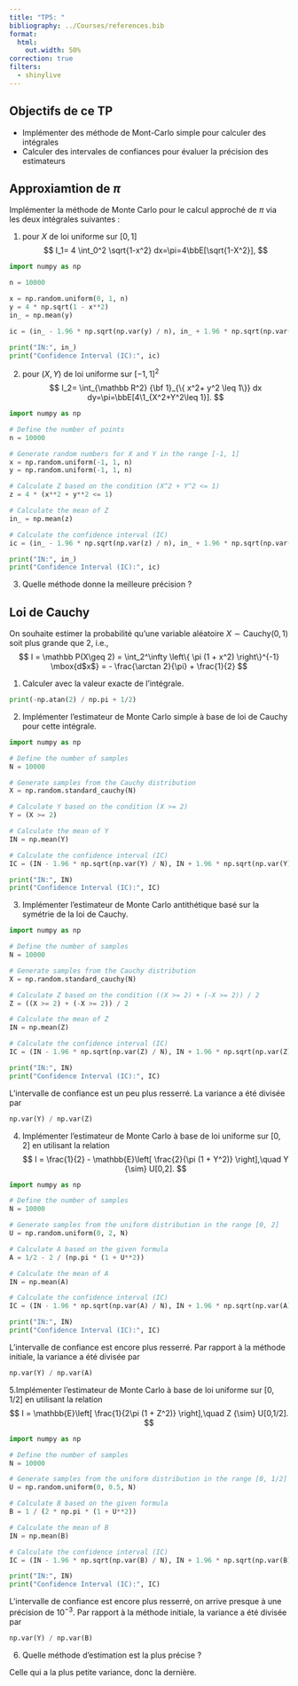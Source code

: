 ```yaml
---
title: "TP5: "
bibliography: ../Courses/references.bib
format:
  html:
    out.width: 50%
correction: true
filters:
  - shinylive
---
```


::: {.callout-note}

## Objectifs de ce TP
- Implémenter des méthode de Mont-Carlo simple pour calculer des intégrales
- Calculer des intervales de confiances pour évaluer la précision des estimateurs
:::

## Approxiamtion de $\pi$

Implémenter la méthode de Monte Carlo pour le calcul approché de $\pi$ via les deux intégrales suivantes :

1.  pour $X$ de loi uniforme sur $[0,1]$
	$$
	I_1= 4 \int_0^2 \sqrt{1-x^2} dx=\pi=4\bbE[\sqrt{1-X^2}],
	$$


```python
import numpy as np

n = 10000

x = np.random.uniform(0, 1, n)
y = 4 * np.sqrt(1 - x**2)
in_ = np.mean(y)

ic = (in_ - 1.96 * np.sqrt(np.var(y) / n), in_ + 1.96 * np.sqrt(np.var(y) / n))

print("IN:", in_)
print("Confidence Interval (IC):", ic)
```

2. pour $(X,Y)$ de loi uniforme sur $[-1,1]^2$
	$$
	I_2= \int_{\mathbb R^2} {\bf 1}_{\{ x^2+ y^2 \leq 1\}} dx dy=\pi=\bbE[4\1_{X^2+Y^2\leq 1}].
	$$

```python
import numpy as np

# Define the number of points
n = 10000

# Generate random numbers for X and Y in the range [-1, 1]
x = np.random.uniform(-1, 1, n)
y = np.random.uniform(-1, 1, n)

# Calculate Z based on the condition (X^2 + Y^2 <= 1)
z = 4 * (x**2 + y**2 <= 1)

# Calculate the mean of Z
in_ = np.mean(z)

# Calculate the confidence interval (IC)
ic = (in_ - 1.96 * np.sqrt(np.var(z) / n), in_ + 1.96 * np.sqrt(np.var(z) / n))

print("IN:", in_)
print("Confidence Interval (IC):", ic)
```

3. Quelle méthode donne la meilleure précision ?


## Loi de Cauchy

On souhaite estimer la probabilité qu'une variable aléatoire  $X \sim \mbox{Cauchy}(0, 1)$ soit plus grande que 2, i.e.,
$$ 
    I = \mathbb P(X\geq 2) = \int_2^\infty \left\{ \pi (1 + x^2) \right\}^{-1}
    \mbox{d$x$} = - \frac{\arctan 2}{\pi} + \frac{1}{2}
$$

1. Calculer avec \verb+R+ la valeur exacte de l'intégrale.

```python
print(-np.atan(2) / np.pi + 1/2)

```
2. Implémenter l’estimateur de Monte Carlo simple à base de loi de Cauchy pour cette intégrale.

```python
import numpy as np

# Define the number of samples
N = 10000

# Generate samples from the Cauchy distribution
X = np.random.standard_cauchy(N)

# Calculate Y based on the condition (X >= 2)
Y = (X >= 2)

# Calculate the mean of Y
IN = np.mean(Y)

# Calculate the confidence interval (IC)
IC = (IN - 1.96 * np.sqrt(np.var(Y) / N), IN + 1.96 * np.sqrt(np.var(Y) / N))

print("IN:", IN)
print("Confidence Interval (IC):", IC)

```

3. Implémenter l’estimateur de Monte Carlo antithétique basé sur la symétrie de la  loi de Cauchy.

```python
import numpy as np

# Define the number of samples
N = 10000

# Generate samples from the Cauchy distribution
X = np.random.standard_cauchy(N)

# Calculate Z based on the condition ((X >= 2) + (-X >= 2)) / 2
Z = ((X >= 2) + (-X >= 2)) / 2

# Calculate the mean of Z
IN = np.mean(Z)

# Calculate the confidence interval (IC)
IC = (IN - 1.96 * np.sqrt(np.var(Z) / N), IN + 1.96 * np.sqrt(np.var(Z) / N))

print("IN:", IN)
print("Confidence Interval (IC):", IC)

```

L’intervalle de confiance est un peu plus resserré. La variance a été divisée par

```python
np.var(Y) / np.var(Z)

```

4. Implémenter l'estimateur de Monte Carlo à base de loi uniforme sur $[0,2]$ en utilisant la relation
$$
      I =  \frac{1}{2} - \mathbb{E}\left[
                                 \frac{2}{\pi (1 + Y^2)} \right],\quad Y {\sim} U[0,2].
$$

```python
import numpy as np

# Define the number of samples
N = 10000

# Generate samples from the uniform distribution in the range [0, 2]
U = np.random.uniform(0, 2, N)

# Calculate A based on the given formula
A = 1/2 - 2 / (np.pi * (1 + U**2))

# Calculate the mean of A
IN = np.mean(A)

# Calculate the confidence interval (IC)
IC = (IN - 1.96 * np.sqrt(np.var(A) / N), IN + 1.96 * np.sqrt(np.var(A) / N))

print("IN:", IN)
print("Confidence Interval (IC):", IC)
```
L’intervalle de confiance est encore plus resserré. Par rapport à la méthode initiale,
la variance a été divisée par

```python
np.var(Y) / np.var(A)

```

5.Implémenter l'estimateur de Monte Carlo à base de loi uniforme sur $[0,1/2]$ en utilisant la relation
$$
      I =  \mathbb{E}\left[
                                 \frac{1}{2\pi (1 + Z^2)} \right],\quad Z {\sim} U[0,1/2].
$$

```python
import numpy as np

# Define the number of samples
N = 10000

# Generate samples from the uniform distribution in the range [0, 1/2]
U = np.random.uniform(0, 0.5, N)

# Calculate B based on the given formula
B = 1 / (2 * np.pi * (1 + U**2))

# Calculate the mean of B
IN = np.mean(B)

# Calculate the confidence interval (IC)
IC = (IN - 1.96 * np.sqrt(np.var(B) / N), IN + 1.96 * np.sqrt(np.var(B) / N))

print("IN:", IN)
print("Confidence Interval (IC):", IC)

```
L'intervalle de confiance est encore plus resserré, on arrive presque à une précision de $10^{-3}$. Par rapport à la méthode initiale, la variance a été divisée par
```python
np.var(Y) / np.var(B)
```

6. Quelle méthode d’estimation est la plus précise ?

Celle qui a la plus petite variance, donc la dernière.